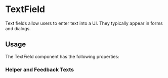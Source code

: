 
<Meta of={TextFieldStories} />

# TextField

Text fields allow users to enter text into a UI. They typically appear in forms and dialogs.

## Usage

<Canvas of={TextFieldStories.Default} />

<Canvas of={TextFieldStories.Disabled} />

The TextField component has the following properties:

<Controls />

### Helper and Feedback Texts

<Canvas of={TextFieldStories.WithHelp} />

<Canvas of={TextFieldStories.Valid} />

<Canvas of={TextFieldStories.Invalid} />
